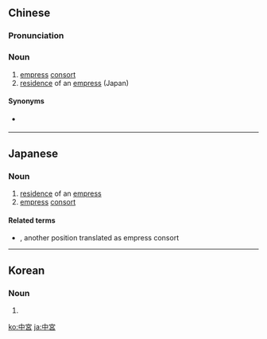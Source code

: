 {{also|中宫}}
==Chinese==
{{zh-forms|s=中宫}}

===Pronunciation===
{{zh-pron
|m=zhōnggōng
|c=zung1 gung1
|cat=n
}}

===Noun===
{{zh-noun}}

# [[empress]] [[consort]]
# [[residence]] of an [[empress]] (Japan)

====Synonyms====
* {{sense|empress consort}} {{zh-l|皇后}}

----

==Japanese==
{{ja-kanjitab|ちゅう|ぐう|yomi=o}}

===Noun===
{{ja-noun|ちゅうぐう}}

# [[residence]] of an [[empress]]
# [[empress]] [[consort]]

====Related terms====
* {{ja-r|皇后|こうごう}}, another position translated as empress consort

----

==Korean==
{{ko-hanjatab}}

===Noun===
{{ko-noun|hj|hangeul=중궁}}

# {{hanja form of|중궁|[[empress]] [[consort]]}}

[[ko:中宮]]
[[ja:中宮]]